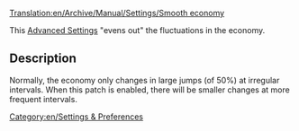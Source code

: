[[Translation:en/Archive/Manual/Settings/Smooth economy]]


This [[en/Archive/Manual/Settings/Advanced Settings/Economy#Enable smooth economy (more, smaller changes)|Advanced Settings]] "evens out" the fluctuations in the economy.  

== Description ==

Normally, the economy only changes in large jumps (of 50%) at irregular intervals.  When this patch is enabled, there will be smaller changes at more frequent intervals.


[[Category:en/Settings & Preferences]]